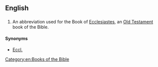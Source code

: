 ==English==

==={{abbreviation}}===
{{en-abbr}}

# {{biblical}} An abbreviation used for the Book of [[Ecclesiastes]], an [[Old Testament]] book of the Bible. 

====Synonyms====
* [[Eccl.]]

[[Category:en:Books of the Bible]]
